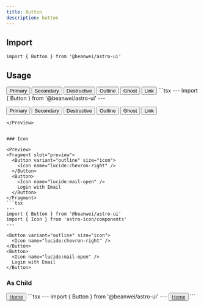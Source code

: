 ```yaml
---
title: Button
description: button
---
```



## Import

```tsx
import { Button } from '@beanwei/astro-ui'
```

## Usage

<Preview>
  <Fragment slot="preview">
    <Button>Primary</Button>
    <Button variant="secondary">Secondary</Button>
    <Button variant="destructive">Destructive</Button>
    <Button variant="outline">Outline</Button>
    <Button variant="ghost">Ghost</Button>
    <Button variant="link">Link</Button>
  </Fragment>
  ```tsx
  ---
  import { Button } from '@beanwei/astro-ui'
  ---

  <Button>Primary</Button>
  <Button variant="secondary">Secondary</Button>
  <Button variant="destructive">Destructive</Button>
  <Button variant="outline">Outline</Button>
  <Button variant="ghost">Ghost</Button>
  <Button variant="link">Link</Button>
  ```
</Preview>


### Icon

<Preview>
  <Fragment slot="preview">
    <Button variant="outline" size="icon">
      <Icon name="lucide:chevron-right" />
    </Button>
    <Button>
      <Icon name="lucide:mail-open" />
      Login with Email
    </Button>
  </Fragment>
  ```tsx
  ---
  import { Button } from '@beanwei/astro-ui'
  import { Icon } from 'astro-icon/components'
  ---

  <Button variant="outline" size="icon">
    <Icon name="lucide:chevron-right" />
  </Button>
  <Button>
    <Icon name="lucide:mail-open" />
    Login with Email
  </Button>
  ```
</Preview>


### As Child

<Preview>
  <Fragment slot="preview">
    <Button asChild>
      <a href="/">Home</a>
    </Button>
  </Fragment>
  ```tsx
  ---
  import { Button } from '@beanwei/astro-ui'
  ---

  <Button asChild>
    <a href="/">Home</a>
  </Button>
  ```
</Preview>
